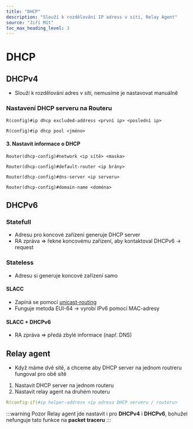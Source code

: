 ```yaml
---
title: "DHCP"
description: "Slouží k rozdělování IP adress v síti, Relay Agent"
source: "Jiří Mít"
toc_max_heading_level: 3
---
```


# DHCP

## DHCPv4
* Slouží k rozdělování adres v síti, nemusíme je nastavovat manuálně

### Nastavení DHCP serveru na Routeru 
```cisco title="1. Vyloučit adresy, které nechceme aby poskytoval (adresy routerů, serverů, switchů…)"
R(config)#ip dhcp excluded-address <první ip> <poslední ip>
```
```cisco title="2. Pojmenovat DHCP"
R(config)#ip dhcp pool <jméno>
```
#### 3. Nastavit informace o DHCP
```cisco title="Síť, které přiřazuje rozsah"
Router(dhcp-config)#network <ip sítě> <maska>
```
```cisco title="Defaultní bránu"
Router(dhcp-config)#default-router <ip brány>
```
```cisco title="DNS server"
Router(dhcp-config)#dns-server <ip serveru>
```
```cisco title="Doménové jméno"
Router(dhcp-config)#domain-name <doména>
```

## DHCPv6
### Statefull
* Adresu pro koncové zařízení generuje DHCP server
* RA zpráva => řekne koncovému zařízení, aby kontaktoval DHCPv6 -> request

### Stateless
* Adresu si generuje koncové zařízení samo
#### SLACC
* Zapíná se pomocí [unicast-routing](../ip_adresy/IPv6#nastavovnání-ipv6)
* Funguje metoda EUI-64 -> vyrobí IPv6 pomocí MAC-adresy

#### SLACC + DHCPv6
* RA zpráva => předá zbylé informace (např. DNS)

## Relay agent
* Když máme dvě sítě, a chceme aby DHCP server na jednom routreru fungoval pro obě sítě

1. Nastavit DHCP server na jednom routeru 
2. Nastavit relay agent na druhém routeru
```yml
R(config-if)#ip helper-address <ip adresa DHCP serveru / routeru>
```

:::warning Pozor
Relay agent jde nastavit i pro **DHCPv4** i **DHCPv6**, bohužel nefunguje tato funkce na **packet traceru**
::: 

